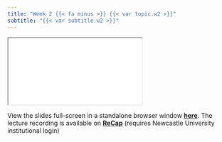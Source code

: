 ```yaml
---
title: "Week 2 {{< fa minus >}} {{< var topic.w2 >}}"
subtitle: "{{< var subtitle.w2 >}}"
---
```


:::{.column-page-right}

```{=html}
<iframe class="slide-deck" src="{{< var slides.w2 >}}"></iframe>
```

View the slides full-screen in a standalone browser window [**here**]({{< var slides.w2 >}}){target="_blank"}. The lecture recording is available on [**ReCap**](https://campus.recap.ncl.ac.uk/Panopto/Pages/Sessions/List.aspx#folderID=%22699937e9-4554-40ed-8e00-af8d00092271%22){target="_blank"} (requires Newcastle University institutional login)
:::
